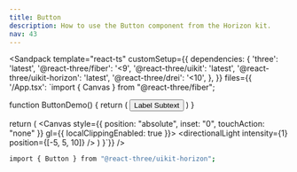```yaml
---
title: Button
description: How to use the Button component from the Horizon kit.
nav: 43
---
```


<Sandpack
  template="react-ts"
  customSetup={{
    dependencies: {
      'three': 'latest',
      '@react-three/fiber': '<9',
      '@react-three/uikit': 'latest',
      '@react-three/uikit-horizon': 'latest',
      '@react-three/drei': '<10',
    },
  }}
  files={{
    '/App.tsx': `import { Canvas } from "@react-three/fiber";

function ButtonDemo() {
  return (
    <Button>
      <ButtonIcon>
        <GithubIcon />
      </ButtonIcon>
      <ButtonLabel>
        <Text>Label</Text>
        <ButtonLabelSubtext>
          <Text>Subtext</Text>
        </ButtonLabelSubtext>
      </ButtonLabel>
    </Button>
  )
}

  return (
    <Canvas style={{ position: "absolute", inset: "0", touchAction: "none" }} gl={{ localClippingEnabled: true }}>
      <ambientLight intensity={0.5} />
      <directionalLight intensity={1} position={[-5, 5, 10]} />
      <Fullscreen
        overflow="scroll"
        flexDirection="column"
        alignItems="center"
        padding={32}
      >
        <ButtonDemo />
      </Fullscreen>
    </Canvas>
  )
}`}}
/>

```bash
import { Button } from "@react-three/uikit-horizon";
```